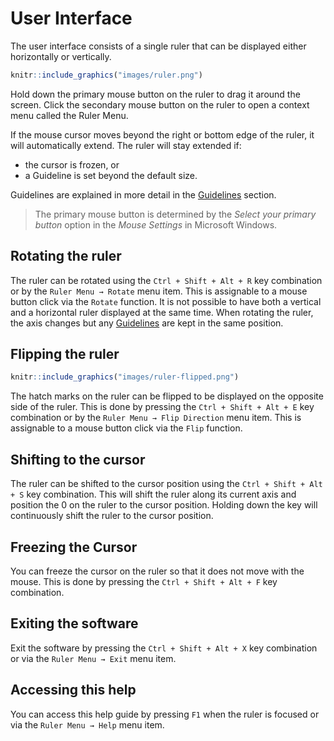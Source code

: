 # User Interface {#ui}

The user interface consists of a single ruler that can be displayed either horizontally or vertically.

```r
knitr::include_graphics("images/ruler.png")
```

Hold down the primary mouse button on the ruler to drag it around the screen.
Click the secondary mouse button on the ruler to open a context menu called the Ruler Menu.

If the mouse cursor moves beyond the right or bottom edge of the ruler, it will automatically extend.
The ruler will stay extended if:

* the cursor is frozen, or
* a Guideline is set beyond the default size.

Guidelines are explained in more detail in the [Guidelines](\#guidelines) section.

> The primary mouse button is determined by the *Select your primary button* option in the *Mouse Settings* in Microsoft Windows.

## Rotating the ruler {#rotate}

The ruler can be rotated using the `Ctrl + Shift + Alt + R` key combination or by the `Ruler Menu → Rotate` menu item.
This is assignable to a mouse button click via the `Rotate` function.
It is not possible to have both a vertical and a horizontal ruler displayed at the same time.
When rotating the ruler, the axis changes but any [Guidelines](\#guidelines) are kept in the same position.

## Flipping the ruler {#flip}

```r
knitr::include_graphics("images/ruler-flipped.png")
```

The hatch marks on the ruler can be flipped to be displayed on the opposite side of the ruler.
This is done by pressing the `Ctrl + Shift + Alt + E` key combination or by the `Ruler Menu → Flip Direction` menu item.
This is assignable to a mouse button click via the `Flip` function.

## Shifting to the cursor {#shifttocursor}

The ruler can be shifted to the cursor position using the `Ctrl + Shift + Alt + S` key combination.
This will shift the ruler along its current axis and position the 0 on the ruler to the cursor position.
Holding down the key will continuously shift the ruler to the cursor position.

## Freezing the Cursor {#freeze}

You can freeze the cursor on the ruler so that it does not move with the mouse.
This is done by pressing the `Ctrl + Shift + Alt + F` key combination.

## Exiting the software {#exit}

Exit the software by pressing the `Ctrl + Shift + Alt + X` key combination or via the `Ruler Menu → Exit` menu item.

## Accessing this help {#help}

You can access this help guide by pressing `F1` when the ruler is focused or via the `Ruler Menu → Help` menu item.